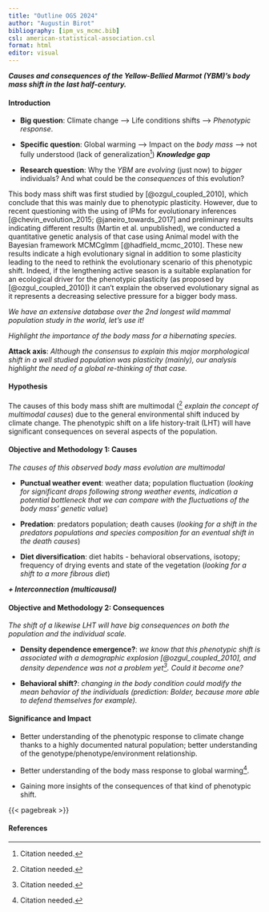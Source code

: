 ```yaml
---
title: "Outline OGS 2024"
author: "Augustin Birot"
bibliography: [ipm_vs_mcmc.bib]
csl: american-statistical-association.csl
format: html
editor: visual
---
```


***Causes and consequences of the Yellow-Bellied Marmot (YBM)'s body mass shift in the last half-century.***

#### Introduction

* **Big question**: Climate change --> Life conditions shifts --> *Phenotypic response*.

* **Specific question**: Global warming --> Impact on the *body mass* --> not fully understood (lack of generalization[^1])   ***Knowledge gap***

* **Research question**: Why the *YBM* are *evolving* (just now) to *bigger* individuals? And what could be the *consequences* of this evolution?



This body mass shift was first studied by [@ozgul_coupled_2010], which conclude that this was mainly due to phenotypic plasticity. However, due to recent questioning with the using of IPMs for evolutionary inferences [@chevin_evolution_2015; @janeiro_towards_2017] and preliminary results indicating different results (Martin et al. unpublished), we conducted a quantitative genetic analysis of that case using Animal model with the Bayesian framework MCMCglmm [@hadfield_mcmc_2010]. These new results indicate a high evolutionary signal in addition to some plasticity leading to the need to rethink the evolutionary scenario of this phenotypic shift. Indeed, if the lengthening active season is a suitable explanation for an ecological driver for the phenotypic plasticity (as proposed by [@ozgul_coupled_2010]) it can't explain the observed evolutionary signal as it represents a decreasing selective pressure for a bigger body mass.

*We have an extensive database over the 2nd longest wild mammal population study in the world, let's use it!*

*Highlight the importance of the body mass for a hibernating species.*


**Attack axis**: *Although the consensus to explain this major morphological shift in a well studied population was plasticity (mainly), our analysis highlight the need of a global re-thinking of that case.*


#### Hypothesis

The causes of this body mass shift are multimodal ([^1] *explain the concept of multimodal causes*) due to the general environmental shift induced by climate change. The phenotypic shift on a life history-trait (LHT) will have significant consequences on several aspects of the population.



#### Objective and Methodology 1: Causes
*The causes of this observed body mass evolution are multimodal*

* **Punctual weather event**: weather data; population fluctuation (*looking for significant drops following strong weather events, indication a potential bottleneck that we can compare with the fluctuations of the body mass' genetic value*)

* **Predation**: predators population; death causes (*looking for a shift in the predators populations and species composition for an eventual shift in the death causes*)

* **Diet diversification**: diet habits - behavioral observations, isotopy; frequency of drying events and state of the vegetation (*looking for a shift to a more fibrous diet*)

***+ Interconnection (multicausal)***


#### Objective and Methodology 2: Consequences
*The shift of a likewise LHT will have big consequences on both the population and the individual scale.*

* **Density dependence emergence?**: *we know that this phenotypic shift is associated with a demographic explosion [@ozgul_coupled_2010], and density dependence was not a problem yet[^1]. Could it become one?*

* **Behavioral shift?**: *changing in the body condition could modify the mean behavior of the individuals (prediction: Bolder, because more able to defend themselves for example).*


#### Significance and Impact

* Better understanding of the phenotypic response to climate change thanks to a highly documented natural population; better understanding of the genotype/phenotype/environment relationship.

* Better understanding of the body mass response to global warming[^1].

* Gaining more insights of the consequences of that kind of phenotypic shift.


{{< pagebreak >}}

#### References

::: {refs}
:::



[^1]: Citation needed.
